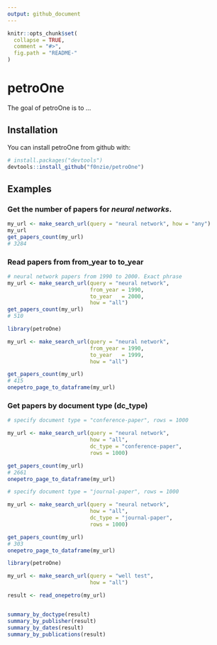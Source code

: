 ```yaml
---
output: github_document
---
```


<!-- README.md is generated from README.Rmd. Please edit that file -->

```r
knitr::opts_chunk$set(
  collapse = TRUE,
  comment = "#>",
  fig.path = "README-"
)
```

# petroOne

The goal of petroOne is to ...

## Installation

You can install petroOne from github with:

```r
# install.packages("devtools")
devtools::install_github("f0nzie/petroOne")
```

## Examples

### Get the number of papers for *neural networks*.

```r

my_url <- make_search_url(query = "neural network", how = "any")
my_url
get_papers_count(my_url)
# 3284
```

### Read papers from from_year to to_year

```r
# neural network papers from 1990 to 2000. Exact phrase
my_url <- make_search_url(query = "neural network", 
                          from_year = 1990, 
                          to_year   = 2000, 
                          how = "all")
get_papers_count(my_url)
# 510
```

```r
library(petroOne)

my_url <- make_search_url(query = "neural network", 
                          from_year = 1990, 
                          to_year   = 1999, 
                          how = "all")

get_papers_count(my_url)
# 415
onepetro_page_to_dataframe(my_url)
```

### Get papers by document type (dc_type)

```r
# specify document type = "conference-paper", rows = 1000

my_url <- make_search_url(query = "neural network", 
                          how = "all",
                          dc_type = "conference-paper",
                          rows = 1000)

get_papers_count(my_url)
# 2661
onepetro_page_to_dataframe(my_url)
```



```r
# specify document type = "journal-paper", rows = 1000

my_url <- make_search_url(query = "neural network", 
                          how = "all",
                          dc_type = "journal-paper",
                          rows = 1000)

get_papers_count(my_url)
# 303
onepetro_page_to_dataframe(my_url)
```



```r
library(petroOne)

my_url <- make_search_url(query = "well test", 
                          how = "all")

result <- read_onepetro(my_url)


summary_by_doctype(result)
summary_by_publisher(result)
summary_by_dates(result)
summary_by_publications(result)

```


